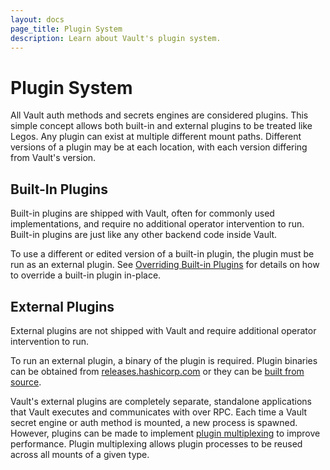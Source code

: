 ```yaml
---
layout: docs
page_title: Plugin System
description: Learn about Vault's plugin system.
---
```



# Plugin System

All Vault auth methods and secrets engines are considered plugins. This simple
concept allows both built-in and external plugins to be treated like Legos. Any
plugin can exist at multiple different mount paths. Different
versions of a plugin may be at each location, with each version differing from
Vault's version.

## Built-In Plugins

Built-in plugins are shipped with Vault, often for commonly used implementations,
and require no additional operator intervention to run. Built-in plugins are
just like any other backend code inside Vault.

To use a different or edited version of a built-in plugin, the plugin must be
run as an external plugin. See [Overriding Built-in Plugins](/docs/upgrading/plugins#overriding-built-in-plugins)
for details on how to override a built-in plugin in-place.

## External Plugins

External plugins are not shipped with Vault and require additional operator
intervention to run.

To run an external plugin, a binary of the plugin is required. Plugin
binaries can be obtained from [releases.hashicorp.com](https://releases.hashicorp.com/)
or they can be [built from source](/docs/plugins/plugin-development#building-a-plugin-from-source).

Vault's external plugins are completely separate, standalone applications that
Vault executes and communicates with over RPC. Each time a Vault secret engine
or auth method is mounted, a new process is spawned. However, plugins can be
made to implement [plugin multiplexing](/docs/plugins/plugin-architecture#plugin-multiplexing)
to improve performance. Plugin multiplexing allows plugin processes to be
reused across all mounts of a given type.
